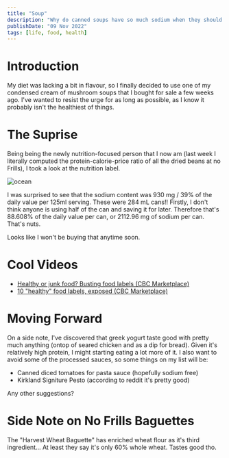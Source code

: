```yaml
---
title: "Soup"
description: "Why do canned soups have so much sodium when they should already be mostly free of bacteria?"
publishDate: "09 Nov 2022"
tags: [life, food, health]
---
```


# Introduction

My diet was lacking a bit in flavour, so I finally decided to use one of my condensed cream of mushroom soups that I bought for sale a few weeks ago. I've wanted to resist the urge for as long as possible, as I know it probably isn't the healthiest of things.

# The Suprise

Being being the newly nutrition-focused person that I now am (last week I literally computed the protein-calorie-price ratio of all the dried beans at no Frills), I took a look at the nutrition label.

![ocean](../static-images/canned-soup-nutrition-label.png)

I was surprised to see that the sodium content was 930 mg / 39% of the daily value per 125ml serving. These were 284 mL cans!! Firstly, I don't think anyone is using half of the can and saving it for later. Therefore that's 88.608% of the daily value per can, or 2112.96 mg of sodium per can. That's nuts.

Looks like I won't be buying that anytime soon.

# Cool Videos

- [Healthy or junk food? Busting food labels (CBC Marketplace)](https://www.youtube.com/watch?v=kUKOt_SvTQc)
- [10 "healthy" food labels, exposed (CBC Marketplace)](https://www.youtube.com/watch?v=opwBw-O_UaY)

# Moving Forward

On a side note, I've discovered that greek yogurt taste good with pretty much anything (ontop of seared chicken and as a dip for bread). Given it's relatively high protein, I might starting eating a lot more of it. I also want to avoid some of the processed sauces, so some things on my list will be:

- Canned diced tomatoes for pasta sauce (hopefully sodium free)
- Kirkland Signiture Pesto (according to reddit it's pretty good)

Any other suggestions?

# Side Note on No Frills Baguettes

The "Harvest Wheat Baguette" has enriched wheat flour as it's third ingredient... At least they say it's only 60% whole wheat. Tastes good tho.
